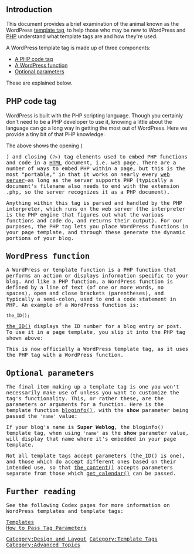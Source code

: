 {{Languages|
{{en|Template Tags/Anatomy of a Template Tag}}
{{ja|テンプレートタグ/Anatomy of a Template Tag}}
{{pt-br|Anatomia das Tags de modelos}}
{{ru|Теги шаблонов/Анатомия тегов шаблонов}}
}}

== Introduction ==

This document provides a brief examination of the animal known as the WordPress [[Template Tags|template tag]], to help those who may be new to WordPress and [[Glossary#PHP|PHP]] understand what template tags are and how they're used.

A WordPress template tag is made up of three components:

* [[#PHP_code_tag|A PHP code tag]]
* [[#WordPress_function|A WordPress function]]
* [[#Optional parameters|Optional parameters]]

These are explained below.

== PHP code tag ==

WordPress is built with the PHP scripting language. Though you certainly don't need to be a PHP developer to use it, knowing a little about the language can go a long way in getting the most out of WordPress. Here we provide a tiny bit of that PHP knowledge:

 <?php ?>

The above shows the opening (<tt><?php</tt>) and closing (<tt>?></tt>) tag elements used to embed PHP functions and code in a [[Glossary#HTML|HTML]] document, i.e. web page. There are a number of ways to embed PHP within a page, but this is the most "portable," in that it works on nearly every [[Glossary#Web server|web server]]&#8212;as long as the server supports PHP (typically a document's filename also needs to end with the extension .php, so the server recognizes it as a PHP document).

Anything within this tag is parsed and handled by the PHP interpreter, which runs on the web server (the interpreter is the PHP engine that figures out what the various functions and code do, and returns their output). For our purposes, the PHP tag lets you place WordPress functions in your page template, and through these generate the dynamic portions of your blog.

== WordPress function ==

A WordPress or template function is a PHP function that performs an action or displays information specific to your blog. And like a PHP function, a WordPress function is defined by a line of text (of one or more words, no spaces), open and close brackets (parentheses), and typically a semi-colon, used to end a code statement in PHP. An example of a WordPress function is:

 the_ID();

[[Template Tags/the_ID|the_ID()]] displays the ID number for a blog entry or post. To use it in a page template, you slip it into the PHP tag shown above:

 <?php the_ID(); ?>

This is now officially a WordPress template tag, as it uses the PHP tag with a WordPress function.

== Optional parameters ==

The final item making up a template tag is one you won't necessarily make use of unless you want to customize the tag's functionality. This, or rather these, are the parameters or arguments for a function. Here is the template function [[Template Tags/bloginfo|bloginfo()]], with the '''show''' parameter being passed the <tt>'name'</tt> value: 

 <?php bloginfo('name'); ?>

If your blog's name is '''Super Weblog''', the bloginfo() template tag, when using <tt>'name'</tt> as the '''show''' parameter value, will display that name where it's embedded in your page template.

Not all template tags accept parameters (the_ID() is one), and those which do accept different ones based on their intended use, so that [[Template Tags/the content|the_content()]] accepts parameters separate from those which [[Function_Reference/get calendar|get_calendar()]] can be passed.

== Further reading ==

See the following Codex pages for more information on WordPress templates and template tags:

[[Templates]]<br />
[[Template Tags/How to Pass Tag Parameters|How to Pass Tag Parameters]]

{{Tag Footer}}

[[Category:Design and Layout]]
[[Category:Template Tags]]
[[Category:Advanced Topics]]